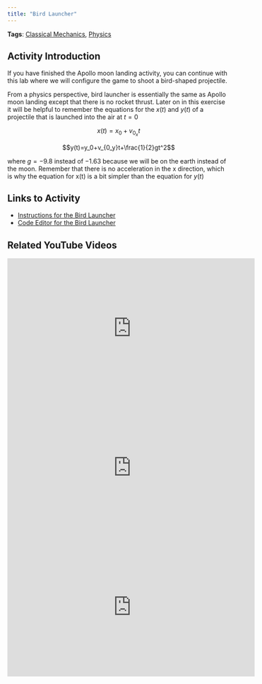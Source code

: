 ```yaml
---
title: "Bird Launcher"
---
```


**Tags**: [Classical Mechanics](../tags/classical_mechanics.qmd), [Physics](../tags/physics.qmd)

## Activity Introduction

If you have finished the Apollo moon landing activity, you can continue with this lab where we will configure the game to shoot a bird-shaped projectile.

From a physics perspective, bird launcher is essentially the same as Apollo moon landing except that there is no rocket thrust. Later on in this exercise it will be helpful to remember the equations for the $x(t)$ and $y(t)$ of a projectile that is launched into the air at $t = 0$

$$x(t)=x_0+v_{0_x}t$$

$$y(t)=y_0+v_{0_y}t+\frac{1}{2}gt^2$$

where $g=−9.8$ instead of $−1.63$ because we will be on the earth instead of the moon. Remember that there is no acceleration in the x direction, which is why the equation for x(t) is a bit simpler than the equation for $y(t)$



## Links to Activity
* [Instructions for the Bird Launcher](https://www.asc.ohio-state.edu/orban.14/stemcoding/milestones/birdlauncher/birdlauncher.html)
* [Code Editor for the Bird Launcher](https://editor.p5js.org/ChrisOrban/sketches/RJa82iYV7)

## Related YouTube Videos

<iframe width="560" height="315" src="https://www.youtube.com/embed/gQI_OeCklSI?si=NlrTK1kNToTLUYkh" title="YouTube video player" frameborder="0" allow="accelerometer; autoplay; clipboard-write; encrypted-media; gyroscope; picture-in-picture; web-share" referrerpolicy="strict-origin-when-cross-origin" allowfullscreen></iframe>

<iframe width="560" height="315" src="https://www.youtube.com/embed/_1eiHFKOJlg?si=xcHS23Mv42phqDTz" title="YouTube video player" frameborder="0" allow="accelerometer; autoplay; clipboard-write; encrypted-media; gyroscope; picture-in-picture; web-share" referrerpolicy="strict-origin-when-cross-origin" allowfullscreen></iframe>

<iframe width="560" height="315" src="https://www.youtube.com/embed/ukWh0DQISLo?si=OUtMj0AxZFrblNA1" title="YouTube video player" frameborder="0" allow="accelerometer; autoplay; clipboard-write; encrypted-media; gyroscope; picture-in-picture; web-share" referrerpolicy="strict-origin-when-cross-origin" allowfullscreen></iframe>